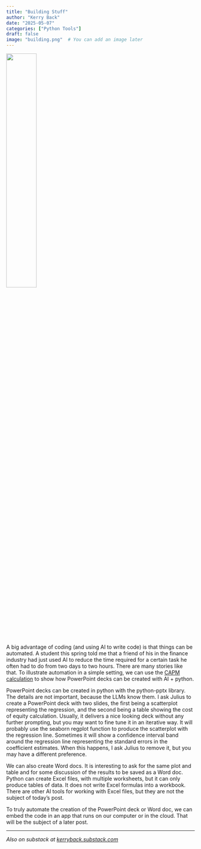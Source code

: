 ```yaml
---
title: "Building Stuff"
author: "Kerry Back"
date: "2025-05-07"
categories: ["Python Tools"]
draft: false
image: "building.png"  # You can add an image later
---
```


![](building.png){width=40% fig-align="center"}

A big advantage of coding (and using AI to write code) is that things can be automated.  A student this spring told me that a friend of his in the finance industry had just used AI to reduce the time required for a certain task he often had to do from two days to two hours.  There are many stories like that.  To illustrate automation in a simple setting, we can use the [CAPM calculation](https://finance-with-ai.org/posts/04-capm) to show how PowerPoint decks can be created with AI + python.  

PowerPoint decks can be created in python with the python-pptx library.  The details are not important, because the LLMs know them.  I ask Julius to create a PowerPoint deck with two slides, the first being a scatterplot representing the regression, and the second being a table showing the cost of equity calculation.  Usually, it delivers a nice looking deck without any further prompting, but you may want to fine tune it in an iterative way.  It will probably use the seaborn regplot function to produce the scatterplot with the regression line.  Sometimes it will show a confidence interval band around the regression line representing the standard errors in the coefficient estimates.  When this happens, I ask Julius to remove it, but you may have a different preference.

We can also create Word docs.  It is interesting to ask for the same plot and table and for some discussion of the results to be saved as a Word doc.  Python can create Excel files, with multiple worksheets, but it can only produce tables of data.  It does not write Excel formulas into a workbook.  There are other AI tools for working with Excel files, but they are not the subject of today's post.  

To truly automate the creation of the PowerPoint deck or Word doc, we can embed the code in an app that runs on our computer or in the cloud.  That will be the subject of a later post.


---

*Also on substack at [kerryback.substack.com](https://kerryback.substack.com)*